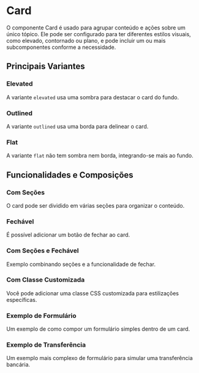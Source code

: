 
<Meta of={CardStories} />

# Card

O componente Card é usado para agrupar conteúdo e ações sobre um único tópico.
Ele pode ser configurado para ter diferentes estilos visuais, como elevado, contornado ou plano,
e pode incluir um ou mais subcomponentes conforme a necessidade.

<Primary />

<Controls />


## Principais Variantes

### Elevated

A variante `elevated` usa uma sombra para destacar o card do fundo.

<Canvas of={CardStories.Elevated} />

### Outlined

A variante `outlined` usa uma borda para delinear o card.

<Canvas of={CardStories.Outlined} />

### Flat

A variante `flat` não tem sombra nem borda, integrando-se mais ao fundo.

<Canvas of={CardStories.Flat} />

## Funcionalidades e Composições

### Com Seções

O card pode ser dividido em várias seções para organizar o conteúdo.

<Canvas of={CardStories.WithSections} />

### Fechável

É possível adicionar um botão de fechar ao card.

<Canvas of={CardStories.Closable} />

### Com Seções e Fechável

Exemplo combinando seções e a funcionalidade de fechar.

<Canvas of={CardStories.CardWithSectionsAndClose} />

### Com Classe Customizada

Você pode adicionar uma classe CSS customizada para estilizações específicas.

<Canvas of={CardStories.CustomClassName} />

### Exemplo de Formulário

Um exemplo de como compor um formulário simples dentro de um card.

<Canvas of={CardStories.FormCard} />

### Exemplo de Transferência
Um exemplo mais complexo de formulário para simular uma transferência bancária.
<Canvas of={CardStories.TransferCard} />
